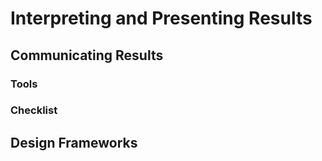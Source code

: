 # Interpreting and Presenting Results {#presentation}

## Communicating Results

### Tools

### Checklist

## Design Frameworks
